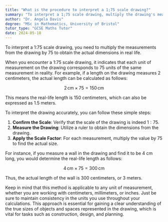 ```yaml
---
title: "What is the procedure to interpret a 1;75 scale drawing?"
summary: "To interpret a 1;75 scale drawing, multiply the drawing's measurements by 75 to find the real-life dimensions."
author: "Dr. Angela Davis"
degree: "MSc in Mathematics, University of Bristol"
tutor_type: "GCSE Maths Tutor"
date: 2024-05-18
---
```


To interpret a 1:75 scale drawing, you need to multiply the measurements from the drawing by 75 to obtain the actual dimensions in real life.

When you encounter a 1:75 scale drawing, it indicates that each unit of measurement on the drawing corresponds to 75 units of the same measurement in reality. For example, if a length on the drawing measures $2$ centimeters, the actual length can be calculated as follows:

$$
2 \, \text{cm} \times 75 = 150 \, \text{cm} 
$$

This means the real-life length is $150$ centimeters, which can also be expressed as $1.5$ meters.

To interpret the drawing accurately, you can follow these simple steps:

1. **Confirm the Scale**: Verify that the scale of the drawing is indeed $1:75$.
2. **Measure the Drawing**: Utilize a ruler to obtain the dimensions from the drawing.
3. **Apply the Scale Factor**: For each measurement, multiply the value by $75$ to find the actual size.

For instance, if you measure a wall in the drawing and find it to be $4$ cm long, you would determine the real-life length as follows:

$$
4 \, \text{cm} \times 75 = 300 \, \text{cm} 
$$

Thus, the actual length of the wall is $300$ centimeters, or $3$ meters.

Keep in mind that this method is applicable to any unit of measurement, whether you are working with centimeters, millimeters, or inches. Just be sure to maintain consistency in the units you use throughout your calculations. This approach is essential for gaining a clear understanding of the true sizes of objects and spaces represented in the drawing, which is vital for tasks such as construction, design, and planning.
    